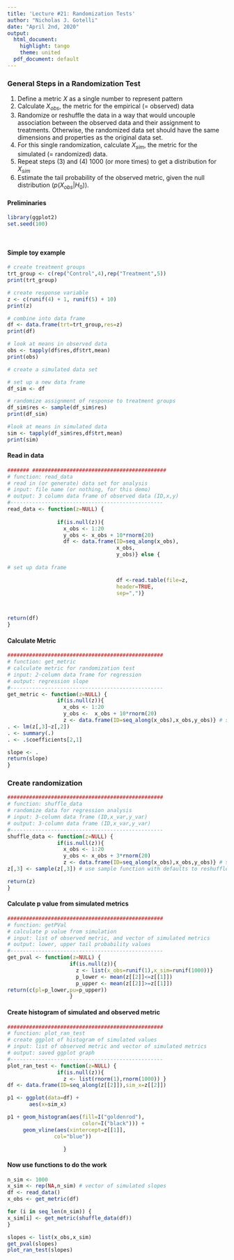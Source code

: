 ```yaml
---
title: 'Lecture #21: Randomization Tests'
author: "Nicholas J. Gotelli"
date: "April 2nd, 2020"
output:
  html_document:
    highlight: tango
    theme: united
  pdf_document: default
---
```

### General Steps in a Randomization Test
1. Define a metric $X$ as a single number to represent pattern
2. Calculate $X_{obs}$, the metric for the empirical (= observed) data
3. Randomize or reshuffle the data in a way that would uncouple association between the observed data and their assignment to treatments. Otherwise, the randomized data set should have the same dimensions and properties as the original data set.
4. For this single randomization, calculate $X_{sim}$, the metric for the simulated (= randomized) data.
5. Repeat steps (3) and (4) 1000 (or more times) to get a distribution for $X_{sim}$
6. Estimate the tail probability of the observed metric, given the null distribution $(p(X_{obs}|H_0))$.

#### Preliminaries
```r
library(ggplot2)
set.seed(100)

        
```

#### Simple toy example
```r
# create treatment groups
trt_group <- c(rep("Control",4),rep("Treatment",5))
print(trt_group)

# create response variable
z <- c(runif(4) + 1, runif(5) + 10)
print(z)

# combine into data frame
df <- data.frame(trt=trt_group,res=z)
print(df)

# look at means in observed data
obs <- tapply(df$res,df$trt,mean)
print(obs)

# create a simulated data set

# set up a new data frame
df_sim <- df

# randomize assignment of response to treatment groups
df_sim$res <- sample(df_sim$res)
print(df_sim)

#look at means in simulated data
sim <- tapply(df_sim$res,df$trt,mean)
print(sim)
```
#### Read in data
```r

####### ###########################################
# function: read_data
# read in (or generate) data set for analysis
# input: file name (or nothing, for this demo)
# output: 3 column data frame of observed data (ID,x,y)
#------------------------------------------------- 
read_data <- function(z=NULL) {
  
                if(is.null(z)){
                  x_obs <- 1:20
                  y_obs <- x_obs + 10*rnorm(20)
                  df <- data.frame(ID=seq_along(x_obs),
                                   x_obs,
                                   y_obs)} else { 
  
# set up data frame                 

                                   df <-read.table(file=z,
                                   header=TRUE,
                                   sep=",")}
  


return(df)
}
```

#### Calculate Metric
```r

##################################################
# function: get_metric
# calculate metric for randomization test
# input: 2-column data frame for regression
# output: regression slope
#------------------------------------------------- 
get_metric <- function(z=NULL) {
                if(is.null(z)){
                  x_obs <- 1:20
                  y_obs <-  x_obs + 10*rnorm(20)
                  z <- data.frame(ID=seq_along(x_obs),x_obs,y_obs)} # set up data frame                 
. <- lm(z[,3]~z[,2])
. <- summary(.)
. <- .$coefficients[2,1]

slope <- .
return(slope)
}
```
### Create randomization
```r

##################################################
# function: shuffle_data
# randomize data for regression analysis
# input: 3-column data frame (ID,x_var,y_var)
# output: 3-column data frame (ID,x_var,y_var)
#------------------------------------------------- 
shuffle_data <- function(z=NULL) {
                if(is.null(z)){
                  x_obs <- 1:20
                  y_obs <- x_obs + 3*rnorm(20)
                  z <- data.frame(ID=seq_along(x_obs),x_obs,y_obs)} # set up data frame                 
z[,3] <- sample(z[,3]) # use sample function with defaults to reshuffle column

return(z)
}
```

#### Calculate p value from simulated metrics

```r
##################################################
# function: getPVal
# calculate p value from simulation
# input: list of observed metric, and vector of simulated metrics
# output: lower, upper tail probability values
#------------------------------------------------- 
get_pval <- function(z=NULL) {
                    if(is.null(z)){
                      z <- list(x_obs=runif(1),x_sim=runif(1000))}
                      p_lower <- mean(z[[2]]<=z[[1]])
                      p_upper <- mean(z[[2]]>=z[[1]])
return(c(pl=p_lower,pu=p_upper))
                    }
```
#### Create histogram of simulated and observed metric

```r
##################################################
# function: plot_ran_test
# create ggplot of histogram of simulated values
# input: list of observed metric and vector of simulated metrics
# output: saved ggplot graph
#------------------------------------------------- 
plot_ran_test <- function(z=NULL) {
                if(is.null(z)){
                  z <- list(rnorm(1),rnorm(1000)) }
df <- data.frame(ID=seq_along(z[[2]]),sim_x=z[[2]])

p1 <- ggplot(data=df) + 
       aes(x=sim_x)

p1 + geom_histogram(aes(fill=I("goldenrod"),
                        color=I("black"))) +
     geom_vline(aes(xintercept=z[[1]],
               col="blue")) 

                  }
```
#### Now use functions to do the work

```r
n_sim <- 1000
x_sim <- rep(NA,n_sim) # vector of simulated slopes
df <- read_data()
x_obs <- get_metric(df)

for (i in seq_len(n_sim)) {
x_sim[i] <- get_metric(shuffle_data(df))
}

slopes <- list(x_obs,x_sim)
get_pval(slopes)
plot_ran_test(slopes)
```

